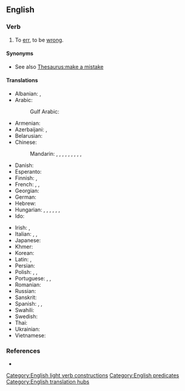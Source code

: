 ==English==

===Verb===
{{en-verb|make<,,made> a mistake}}

# To [[err]], to be [[wrong]].

====Synonyms====
* See also [[Thesaurus:make a mistake]]

====Translations====
{{trans-top|to err}}
* Albanian: {{t+|sq|gaboj}}, {{t|sq|zgarrar}}
* Arabic: {{t|ar|أَخْطَأَ}}
*: Gulf Arabic: {{t|afb|غلط|tr=ḡiḷaṭ}}
* Armenian: {{t+|hy|սխալվել}}
* Azerbaijani: {{t|az|[[səhv]] [[buraxmaq]]}}, {{t+|az|yanılmaq}}
* Belarusian: {{t|be|памыляцца|impf|sc=Cyrl}}
* Chinese:
*: Mandarin: {{t|cmn|犯錯誤}}, {{t|cmn|犯错误|tr=fàn cuòwù}}, {{t+|cmn|犯錯}}, {{t+|cmn|犯错|tr=fàncuò}}, {{t+|cmn|弄錯}}, {{t+|cmn|弄错|tr=nòngcuò}}, {{t+|cmn|搞錯}}, {{t+|cmn|搞错|tr=gǎocuò}}, {{t+|cmn|出錯}}, {{t+|cmn|出错|tr=chūcuò}}
* Danish: {{t|da|fejle}}
* Esperanto: {{t+|eo|erari}}
* Finnish: {{t|fi|[[tehdä]] [[virhe]]}}, {{t+|fi|erehtyä}}
* French: {{t+|fr|se tromper}}, {{t|fr|commettre une erreur}}, {{t|fr|faire une erreur}}
* Georgian: {{t-needed|ka}}
* German: {{t+|de|versehen}}
* Hebrew: {{t|he|טעה|tr=ta'á}}
* Hungarian: {{t+|hu|téved}}, {{t+|hu|hibázik}}, {{t|hu|[[hibát]] [[elkövet|követ el]]}}, {{t|hu|hibát ejt}}, {{t+|hu|téveszt}}, {{q|transitively}} {{t+|hu|eltéveszt}}, {{q|transitively}} {{t+|hu|elnéz}}
* Ido: {{t+|io|erorar}}
{{trans-mid}}
* Irish: {{t|ga|déan earráid}}, {{t|ga|déan dearmad}}
* Italian: {{t+|it|sbagliare}}, {{t|it|commettere un errore}}, {{t|it|fare un errore}}
* Japanese: {{t+|ja|間違える|tr=machigaeru}}
* Khmer: {{t+|km|[[បង្កើត​]][[កំហុស]]}}
* Korean: {{t-needed|ko}}
* Latin: {{t|la|oberrō}}, {{t+|la|errō}}
* Persian: {{t-needed|fa}}
* Polish: {{t|pl|błędzić|pf}}, {{t+|pl|błądzić|impf}}, {{t+|pl|zabłądzić|pf}}
* Portuguese: {{t+|pt|errar}}, {{t|pt|cometer um erro}}, {{t|pt|enganar-se}}
* Romanian: {{t+|ro|greși}}
* Russian: {{t+|ru|ошиба́ться}}
* Sanskrit: {{t|sa|स्रेधति}}
* Spanish: {{t+|es|errar}}, {{t+|es|equivocarse}}, {{t|es|cometer un error}}
* Swahili: {{t-needed|sw}}
* Swedish: {{t|sv|begå ett misstag}}
* Thai: {{t-needed|th}}
* Ukrainian: {{t-needed|uk}}
* Vietnamese: {{t|vi|phạm lỗi}}
{{trans-bottom}}

===References===
* {{R:OneLook}}

[[Category:English light verb constructions]]
[[Category:English predicates]]
[[Category:English translation hubs]]
